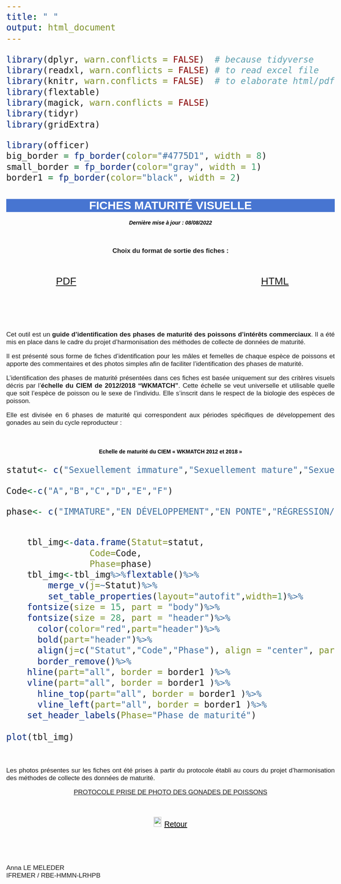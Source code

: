 ```yaml
---
title: " "
output: html_document
---
```

```r
library(dplyr, warn.conflicts = FALSE)  # because tidyverse
library(readxl, warn.conflicts = FALSE) # to read excel file
library(knitr, warn.conflicts = FALSE)  # to elaborate html/pdf
library(flextable)
library(magick, warn.conflicts = FALSE)
library(tidyr)
library(gridExtra)

library(officer)
big_border = fp_border(color="#4775D1", width = 8)
small_border = fp_border(color="gray", width = 1)
border1 = fp_border(color="black", width = 2)
```


<html>
<head>
<style media="all"> 
  body {
        /* to centre page on screen*/
        margin-left: auto;
        margin-right: auto;
        font-family: sans-serif;
        font-size: 20pt;
    }
    h1{
    color:white;
    font-size:30px;
    background-color:#4775D1;
    font-weight:700;
    text-align: center;
    }
    h2{
    font-size:25px;
    background-color:#E6E6FF;
    font-weight:600;
    }
    h3{
    color:black;
    font-size:14px;
    font-weight:900;
    font-weight: bold;
    }
    hr{
    color:#4775D1;
    height:8px;
    background-color:#4775D1;
    }
    h4{
    font-size:14px;
    color:black;
    }
    p{
    font-size:
    17px;
    }
    caption{
    font-weight:1000;
    line-height: 26pt;
    }
    </style>

<title>Page Title</title>


</head>

<body>

<h1>FICHES MATURITÉ VISUELLE</h1>

<center>

<h4>*Dernière mise à jour : 08/08/2022*</h4>

</center>

\

<center>

**Choix du format de sortie des fiches : **

</center>

\


:::::::::::::: {.columns}
::: {.column width="40%"}

<center>
[PDF](FRPDF_MG.html)
</center>

:::
::: {.column width="20%"}

\

:::
::: {.column width="40%"}

<center>
[HTML](FRHTML_MG.html)
</center>

:::
::::::::::::::

\

\


<div style="text-align: justify"> 
  Cet outil est un **guide d'identification des phases de maturité des poissons d'intérêts commerciaux**. Il a été mis en place dans le cadre du projet d'harmonisation des méthodes de collecte de données de maturité.

  Il est présenté sous forme de fiches d'identification pour les mâles et femelles de chaque espèce de poissons et apporte des commentaires et des photos simples afin de faciliter l'identification des phases de maturité.

  L'identification des phases de maturité présentées dans ces fiches est basée uniquement sur des critères visuels décris par l'**échelle du CIEM de 2012/2018 "WKMATCH"**. Cette échelle se veut universelle et utilisable quelle que soit l'espèce de poisson ou le sexe de l'individu. Elle s'inscrit dans le respect de la biologie des espèces de poisson. 
  
  Elle est divisée en 6 phases de maturité qui correspondent aux périodes spécifiques de développement des gonades au sein du cycle reproducteur : 
</div>

\

<center>

<h3>Echelle de maturité du CIEM « WKMATCH 2012 et 2018 »</h3>

</center>

```r


statut<- c("Sexuellement immature","Sexuellement mature","Sexuellement mature","Sexuellement mature","Sexuellement mature","Sexuellement mature")

Code<-c("A","B","C","D","E","F")

phase<- c("IMMATURE","EN DÉVELOPPEMENT","EN PONTE","RÉGRESSION/RÉGÉNÉRATION","OMISSION DE PONTE","ANORMAL")


	tbl_img<-data.frame(Statut=statut,
			    Code=Code,
			    Phase=phase)
	tbl_img<-tbl_img%>%flextable()%>%
		merge_v(j=~Statut)%>%
		set_table_properties(layout="autofit",width=1)%>%
    fontsize(size = 15, part = "body")%>%
    fontsize(size = 28, part = "header")%>%
	  color(color="red",part="header")%>%
	  bold(part="header")%>%
	  align(j=c("Statut","Code","Phase"), align = "center", part = "all")%>%
	  border_remove()%>%
    hline(part="all", border = border1 )%>%
    vline(part="all", border = border1 )%>%
	  hline_top(part="all", border = border1 )%>%
	  vline_left(part="all", border = border1 )%>%
    set_header_labels(Phase="Phase de maturité")
	
plot(tbl_img)

```

\

<div style="text-align: justify">

  Les photos présentes sur les fiches ont été prises à partir du protocole établi au cours du projet d'harmonisation des méthodes de collecte des données de maturité.

<center>

[PROTOCOLE PRISE DE PHOTO DES GONADES DE POISSONS](FR_P.pdf){target="_blank"}

</center>

\


<center>
![](../data/GoBack.png){height=26px width=20px} <a href="#" onclick="history.go(-1)" style="color:black;font-size:20px;">Retour</a>
</center>


\

\


Anna LE MELEDER  
IFREMER / RBE-HMMN-LRHPB


</div>


</body>
</html>
